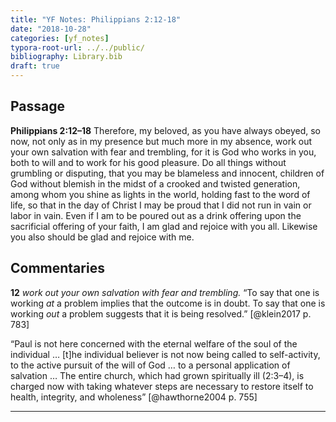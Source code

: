 ```yaml
---
title: "YF Notes: Philippians 2:12-18"
date: "2018-10-28"
categories: [yf_notes]
typora-root-url: ../../public/
bibliography: Library.bib
draft: true
---
```


## Passage

**Philippians 2:12–18** Therefore, my beloved, as you have always obeyed, so now, not only as in my presence but much more in my absence, work out your own salvation with fear and trembling, for it is God who works in you, both to will and to work for his good pleasure. Do all things without grumbling or disputing, that you may be blameless and innocent, children of God without blemish in the midst of a crooked and twisted generation, among whom you shine as lights in the world, holding fast to the word of life, so that in the day of Christ I may be proud that I did not run in vain or labor in vain. Even if I am to be poured out as a drink offering upon the sacrificial offering of your faith, I am glad and rejoice with you all. Likewise you also should be glad and rejoice with me.

## Commentaries

**12** *work out your own salvation with fear and trembling.* "To say that one is working *at* a problem implies that the outcome is in doubt. To say that one is working *out* a problem suggests that it is being resolved." [@klein2017 p. 783] 

"Paul is not here concerned with the eternal welfare of the soul of the individual ... [t]he individual believer is not now being called to self-activity, to the active pursuit of the will of God ... to a personal application of salvation ... The entire church, which had grown spiritually ill (2:3–4), is charged now with taking whatever steps are necessary to restore itself to health, integrity, and wholeness" [@hawthorne2004 p. 755]

---


